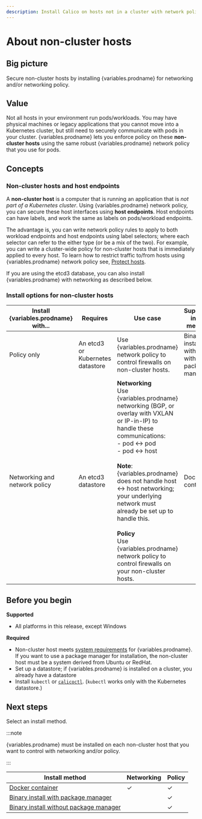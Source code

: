 ```yaml
---
description: Install Calico on hosts not in a cluster with network policy, or networking and network policy.
---
```



# About non-cluster hosts

## Big picture

Secure non-cluster hosts by installing {variables.prodname} for networking and/or networking policy.

## Value

Not all hosts in your environment run pods/workloads. You may have physical machines or legacy applications that you cannot move into a Kubernetes cluster, but still need to securely communicate with pods in your cluster. {variables.prodname} lets you enforce policy on these **non-cluster hosts** using the same robust {variables.prodname} network policy that you use for pods.

## Concepts

### Non-cluster hosts and host endpoints

A **non-cluster host** is a computer that is running an application that is _not part of a Kubernetes cluster_. Using {variables.prodname} network policy, you can secure these host interfaces using **host endpoints**. Host endpoints can have labels, and work the same as labels on pods/workload endpoints.

The advantage is, you can write network policy rules to apply to both workload endpoints and host endpoints using label selectors; where each selector can refer to the either type (or be a mix of the two). For example, you can write a cluster-wide policy for non-cluster hosts that is immediately applied to every host. To learn how to restrict traffic to/from hosts using {variables.prodname} network policy see, [Protect hosts](../../network-policy/hosts/protect-hosts.mdx).

If you are using the etcd3 database, you can also install {variables.prodname} with networking as described below.

### Install options for non-cluster hosts

| Install {variables.prodname} with...  | Requires                         | Use case                                                                                                                                                                                                                                                                                                                                                                                                         | Supported install methods                      |
| ----------------------------- | -------------------------------- | ---------------------------------------------------------------------------------------------------------------------------------------------------------------------------------------------------------------------------------------------------------------------------------------------------------------------------------------------------------------------------------------------------------------- | ---------------------------------------------- |
| Policy only                   | An etcd3 or Kubernetes datastore | Use {variables.prodname} network policy to control firewalls on non-cluster hosts.                                                                                                                                                                                                                                                                                                                                       | Binary install with/ without a package manager |
| Networking and network policy | An etcd3 datastore               | **Networking**<br />Use {variables.prodname} networking (BGP, or overlay with VXLAN or IP-in-IP) to handle these communications:<br />- pod ↔ pod<br />- pod ↔ host<br /><br />**Note**: {variables.prodname} does not handle host ↔ host networking; your underlying network must already be set up to handle this. <br /><br />**Policy**<br />Use {variables.prodname} network policy to control firewalls on your non-cluster hosts. | Docker container                               |

## Before you begin

**Supported**

- All platforms in this release, except Windows

**Required**

- Non-cluster host meets [system requirements](requirements.mdx) for {variables.prodname}. If you want to use a package manager for installation, the non-cluster host must be a system derived from Ubuntu or RedHat.
- Set up a datastore; if {variables.prodname} is installed on a cluster, you already have a datastore
- Install `kubectl` or [`calicoctl`](../../operations/calicoctl/index.mdx). (`kubectl` works only with the Kubernetes datastore.)

## Next steps

Select an install method.

:::note

{variables.prodname} must be installed on each non-cluster host that you want to control with networking and/or policy.

:::

| Install method                                                     | Networking | Policy |
| ------------------------------------------------------------------ | ---------- | ------ |
| [Docker container](installation/container.mdx)                     | ✓          | ✓      |
| [Binary install with package manager](installation/binary-mgr.mdx) |            | ✓      |
| [Binary install without package manager](installation/binary.mdx)  |            | ✓      |
